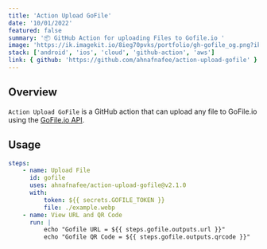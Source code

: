 ```yaml
---
title: 'Action Upload GoFile'
date: '10/01/2022'
featured: false
summary: '📦 GitHub Action for uploading Files to Gofile.io '
image: 'https://ik.imagekit.io/8ieg70pvks/portfolio/gh-gofile_og.png?ik-sdk-version=javascript-1.4.3&updatedAt=1670981729993'
stack: ['android', 'ios', 'cloud', 'github-action', 'aws']
link: { github: 'https://github.com/ahnafnafee/action-upload-gofile' }
---
```


## Overview

`Action Upload GoFile` is a GitHub action that can upload any file to GoFile.io using the
[GoFile.io API](https://gofile.io/api).

## Usage

```yaml
steps:
    - name: Upload File
      id: gofile
      uses: ahnafnafee/action-upload-gofile@v2.1.0
      with:
          token: ${{ secrets.GOFILE_TOKEN }}
          file: ./example.webp
    - name: View URL and QR Code
      run: |
          echo "Gofile URL = ${{ steps.gofile.outputs.url }}"
          echo "Gofile QR Code = ${{ steps.gofile.outputs.qrcode }}"
```
